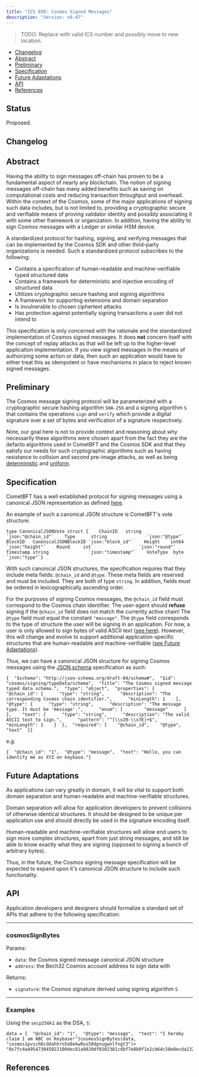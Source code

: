 ```yaml
---
title: "ICS 030: Cosmos Signed Messages"
description: "Version: v0.47"
---
```


> TODO: Replace with valid ICS number and possibly move to new location.

* [Changelog](#changelog)
* [Abstract](#abstract)
* [Preliminary](#preliminary)
* [Specification](#specification)
* [Future Adaptations](#future-adaptations)
* [API](#api)
* [References](#references)

## Status[​](#status "Direct link to Status")

Proposed.

## Changelog[​](#changelog "Direct link to Changelog")

## Abstract[​](#abstract "Direct link to Abstract")

Having the ability to sign messages off-chain has proven to be a fundamental aspect of nearly any blockchain. The notion of signing messages off-chain has many added benefits such as saving on computational costs and reducing transaction throughput and overhead. Within the context of the Cosmos, some of the major applications of signing such data includes, but is not limited to, providing a cryptographic secure and verifiable means of proving validator identity and possibly associating it with some other framework or organization. In addition, having the ability to sign Cosmos messages with a Ledger or similar HSM device.

A standardized protocol for hashing, signing, and verifying messages that can be implemented by the Cosmos SDK and other third-party organizations is needed. Such a standardized protocol subscribes to the following:

* Contains a specification of human-readable and machine-verifiable typed structured data
* Contains a framework for deterministic and injective encoding of structured data
* Utilizes cryptographic secure hashing and signing algorithms
* A framework for supporting extensions and domain separation
* Is invulnerable to chosen ciphertext attacks
* Has protection against potentially signing transactions a user did not intend to

This specification is only concerned with the rationale and the standardized implementation of Cosmos signed messages. It does **not** concern itself with the concept of replay attacks as that will be left up to the higher-level application implementation. If you view signed messages in the means of authorizing some action or data, then such an application would have to either treat this as idempotent or have mechanisms in place to reject known signed messages.

## Preliminary[​](#preliminary "Direct link to Preliminary")

The Cosmos message signing protocol will be parameterized with a cryptographic secure hashing algorithm `SHA-256` and a signing algorithm `S` that contains the operations `sign` and `verify` which provide a digital signature over a set of bytes and verification of a signature respectively.

Note, our goal here is not to provide context and reasoning about why necessarily these algorithms were chosen apart from the fact they are the defacto algorithms used in CometBFT and the Cosmos SDK and that they satisfy our needs for such cryptographic algorithms such as having resistance to collision and second pre-image attacks, as well as being [deterministic](https://en.wikipedia.org/wiki/Hash_function#Determinism) and [uniform](https://en.wikipedia.org/wiki/Hash_function#Uniformity).

## Specification[​](#specification "Direct link to Specification")

CometBFT has a well established protocol for signing messages using a canonical JSON representation as defined [here](https://github.com/cometbft/cometbft/blob/master/types/canonical.go).

An example of such a canonical JSON structure is CometBFT's vote structure:

```
type CanonicalJSONVote struct {    ChainID   string               `json:"@chain_id"`    Type      string               `json:"@type"`    BlockID   CanonicalJSONBlockID `json:"block_id"`    Height    int64                `json:"height"`    Round     int                  `json:"round"`    Timestamp string               `json:"timestamp"`    VoteType  byte                 `json:"type"`}
```

With such canonical JSON structures, the specification requires that they include meta fields: `@chain_id` and `@type`. These meta fields are reserved and must be included. They are both of type `string`. In addition, fields must be ordered in lexicographically ascending order.

For the purposes of signing Cosmos messages, the `@chain_id` field must correspond to the Cosmos chain identifier. The user-agent should **refuse** signing if the `@chain_id` field does not match the currently active chain! The `@type` field must equal the constant `"message"`. The `@type` field corresponds to the type of structure the user will be signing in an application. For now, a user is only allowed to sign bytes of valid ASCII text ([see here](https://github.com/cometbft/cometbft/blob/v0.37.0/libs/strings/string.go#L35-L64)). However, this will change and evolve to support additional application-specific structures that are human-readable and machine-verifiable ([see Future Adaptations](#future-adaptations)).

Thus, we can have a canonical JSON structure for signing Cosmos messages using the [JSON schema](http://json-schema.org/) specification as such:

```
{  "$schema": "http://json-schema.org/draft-04/schema#",  "$id": "cosmos/signing/typeData/schema",  "title": "The Cosmos signed message typed data schema.",  "type": "object",  "properties": {    "@chain_id": {      "type": "string",      "description": "The corresponding Cosmos chain identifier.",      "minLength": 1    },    "@type": {      "type": "string",      "description": "The message type. It must be 'message'.",      "enum": [        "message"      ]    },    "text": {      "type": "string",      "description": "The valid ASCII text to sign.",      "pattern": "^[\\x20-\\x7E]+$",      "minLength": 1    }  },  "required": [    "@chain_id",    "@type",    "text"  ]}
```

e.g.

```
{  "@chain_id": "1",  "@type": "message",  "text": "Hello, you can identify me as XYZ on keybase."}
```

## Future Adaptations[​](#future-adaptations "Direct link to Future Adaptations")

As applications can vary greatly in domain, it will be vital to support both domain separation and human-readable and machine-verifiable structures.

Domain separation will allow for application developers to prevent collisions of otherwise identical structures. It should be designed to be unique per application use and should directly be used in the signature encoding itself.

Human-readable and machine-verifiable structures will allow end users to sign more complex structures, apart from just string messages, and still be able to know exactly what they are signing (opposed to signing a bunch of arbitrary bytes).

Thus, in the future, the Cosmos signing message specification will be expected to expand upon it's canonical JSON structure to include such functionality.

## API[​](#api "Direct link to API")

Application developers and designers should formalize a standard set of APIs that adhere to the following specification:

***

### **cosmosSignBytes**[​](#cosmossignbytes "Direct link to cosmossignbytes")

Params:

* `data`: the Cosmos signed message canonical JSON structure
* `address`: the Bech32 Cosmos account address to sign data with

Returns:

* `signature`: the Cosmos signature derived using signing algorithm `S`

***

### Examples[​](#examples "Direct link to Examples")

Using the `secp256k1` as the DSA, `S`:

```
data = {  "@chain_id": "1",  "@type": "message",  "text": "I hereby claim I am ABC on Keybase!"}cosmosSignBytes(data, "cosmos1pvsch6cddahhrn5e8ekw0us50dpnugwnlfngt3")> "0x7fc4a495473045022100dec81a9820df0102381cdbf7e8b0f1e2cb64c58e0ecda1324543742e0388e41a02200df37905a6505c1b56a404e23b7473d2c0bc5bcda96771d2dda59df6ed2b98f8"
```

## References[​](#references "Direct link to References")
